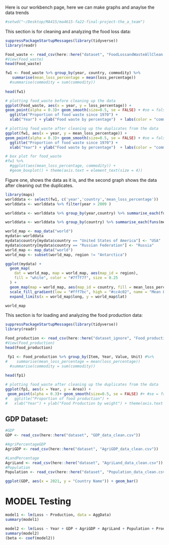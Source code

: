 Here is our workbench page, here we can make graphs and anaylse the data trends

```r

#setwd("~/Desktop/MA415/ma4615-fa22-final-project-the_a_team")

```


This section is for cleaning and analyzing the food loss data:

```r

suppressPackageStartupMessages(library(tidyverse))
library(readr)

Food_waste <- read_csv(here::here("dataset", "FoodLossandWasteAllClean.csv"))
#View(Food_waste)
head(Food_waste)
```

```r
fw1 <- Food_waste %>% group_by(year, country, commodity) %>%
   summarise(mean_loss_percentage = mean(loss_percentage))
  #summarise(commodity = sum(commodity))
   
head(fw1)

```

```r

# plotting food_waste before cleaning up the data
ggplot(Food_waste, aes(x = year, y = loss_percentage)) +
geom_point(alpha = 0.3)+ geom_smooth(size=0.5, se = FALSE) + #se = false, is to remove the confidence bands
  ggtitle("Proportion of food waste since 1970") +
  xlab("Year") + ylab("Food waste by percentage")  + labs(color = "commodity")

# plotting food_waste after cleaning up the duplicates from the data
ggplot(fw1, aes(x = year, y = mean_loss_percentage)) +
geom_point(alpha = 0.3)+ geom_smooth(size=0.5, se = FALSE) + #se = false, is to remove the confidence bands
  ggtitle("Proportion of food waste since 1970") +
  xlab("Year") + ylab("Food waste by percentage")  + labs(color = "commodity")

# box plot for food_waste
#fw1 %>% 
  #ggplot(aes(mean_loss_percentage, commodity)) + 
  #geom_boxplot() + theme(axis.text = element_text(size = 4)) 

```

Figure one, shows the data as it is, and the second graph shows the data after cleaning out the duplicates.

```r
library(maps)
worlddata <- select(fw1, c('year','country','mean_loss_percentage'))
worlddata <- worlddata %>% filter(year > 2009 )

worlddata <- worlddata %>% group_by(year,country) %>% summarise_each(funs(sum))

worlddata <- worlddata %>% group_by(country) %>% summarise_each(funs(mean))

world_map <- map_data("world")
mydata<-worlddata
mydata$country[mydata$country == "United States of America"] <- "USA"
mydata$country[mydata$country == "Russian Federation"] <- "Russia"
world_map <- map_data("world")
world_map <- subset(world_map, region != "Antarctica")

ggplot(mydata) +
  geom_map(
    dat = world_map, map = world_map, aes(map_id = region),
    fill = "white", color = "#7f7f7f", size = 0.25
  ) +
  geom_map(map = world_map, aes(map_id = country, fill = mean_loss_percentage), size = 0.25) +
  scale_fill_gradient(low = "#fff7bc", high = "#cc4c02", name = "Mean Loss of Food Waste") +
  expand_limits(x = world_map$long, y = world_map$lat)

world_map
```

This section is for loading and analyzing the food production data:

```r

suppressPackageStartupMessages(library(tidyverse))
library(readr)

Food_production <- read_csv(here::here("dataset_ignore", "Food_production_clean.csv"))
#View(Food_production)
head(Food_production)
```

```r
 fp1 <- Food_production %>% group_by(Item, Year, Value, Unit) #%>%
#    summarise(mean_loss_percentage = mean(loss_percentage))
  #summarise(commodity = sum(commodity))
   
head(fp1)

```

```r
# plotting food_waste after cleaning up the duplicates from the data
ggplot(fp1, aes(x = Year, y = Area)) +
 geom_point(alpha = 0.3)+ geom_smooth(size=0.5, se = FALSE) #+ #se = false, is to remove the confidence bands
#   ggtitle("Proportion of food production") +
#   xlab("Year") + ylab("Food Production by weight") + theme(axis.text = element_text(size = 2)) 
```



## GDP Dataset:

```r
#GDP
GDP <- read_csv(here::here("dataset", "GDP_data_clean.csv"))

#AgriPercentageGDP
AgriGDP <- read_csv(here::here("dataset", "AgriGDP_data_clean.csv"))

#LandPercentage
AgriLand <- read_csv(here::here("dataset", "AgriLand_data_clean.csv"))
#Population
Population <- read_csv(here::here("dataset", "Population_data_clean.csv"))

```

```r
ggplot(GDP, aes(x = 2021, y = "Country Name")) + geom_bar()
```

# MODEL Testing
```r
model1 <- lm(Loss ~ Production, data = AggData)
summary(model1)

model2 <- lm(Loss ~ Year + GDP + AgriGDP + AgriLand + Population + Production, data = AggData)
summary(model2)
(beta <- coef(model2))
```

